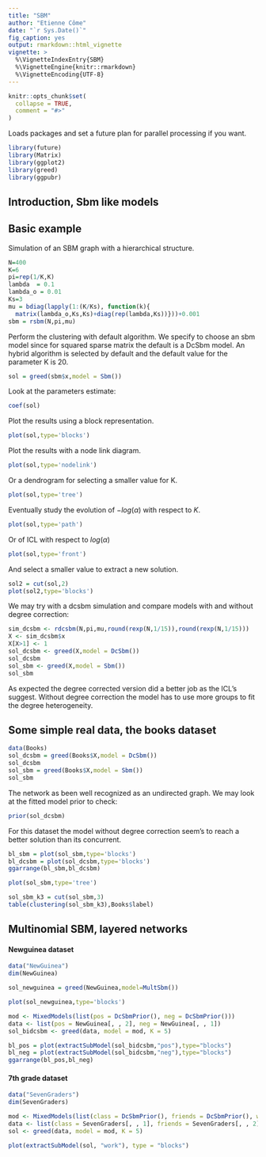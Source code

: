 ```yaml
---
title: "SBM"
author: "Etienne Côme"
date: "`r Sys.Date()`"
fig_caption: yes
output: rmarkdown::html_vignette
vignette: >
  %\VignetteIndexEntry{SBM}
  %\VignetteEngine{knitr::rmarkdown}
  %\VignetteEncoding{UTF-8}
---
```


```r
knitr::opts_chunk$set(
  collapse = TRUE,
  comment = "#>"
)
```


Loads packages and set a future plan for parallel processing if you want.
```r
library(future)
library(Matrix)
library(ggplot2)
library(greed)
library(ggpubr)
```

## Introduction, Sbm like models

## Basic example

Simulation of an SBM graph with a hierarchical structure.
```r
N=400
K=6
pi=rep(1/K,K)
lambda  = 0.1
lambda_o = 0.01
Ks=3
mu = bdiag(lapply(1:(K/Ks), function(k){
  matrix(lambda_o,Ks,Ks)+diag(rep(lambda,Ks))}))+0.001
sbm = rsbm(N,pi,mu)
```

Perform the clustering with default  algorithm. We specify to choose an sbm model since for squared sparse matrix the default is a DcSbm model. An hybrid  algorithm is selected by default and the default value for the parameter K is 20.

```r
sol = greed(sbm$x,model = Sbm())
```

Look at the parameters estimate:

```r
coef(sol)
```

Plot the results using a block representation.

```r
plot(sol,type='blocks')
```



Plot the results with a node link diagram.
```r
plot(sol,type='nodelink')
```

Or a dendrogram for selecting a smaller value for K.
```r
plot(sol,type='tree')
```

Eventually study the evolution of $-log(\alpha)$ with respect to $K$.
```r
plot(sol,type='path')
```

Or of ICL with respect to $log(\alpha)$
```r
plot(sol,type='front')
```

And select a smaller value to extract a new solution.
```r
sol2 = cut(sol,2)
plot(sol2,type='blocks')
```

We may try with a dcsbm simulation and compare models with and without degree correction:

```r
sim_dcsbm <- rdcsbm(N,pi,mu,round(rexp(N,1/15)),round(rexp(N,1/15)))
X <- sim_dcsbm$x
X[X>1] <- 1
sol_dcsbm <- greed(X,model = DcSbm())
sol_dcsbm
sol_sbm <- greed(X,model = Sbm())
sol_sbm
```

As expected the degree corrected version did a better job as the ICL's suggest. Without degree correction the model has to use more groups to fit the degree heterogeneity. 

## Some simple real data, the books dataset

```r
data(Books)
sol_dcsbm = greed(Books$X,model = DcSbm())
sol_dcsbm
sol_sbm = greed(Books$X,model = Sbm())
sol_sbm
```

The network as been well recognized as an undirected graph. We may look at the fitted model prior to check:

```r
prior(sol_dcsbm)
```

For this dataset the model without degree correction seem's to reach a better solution than its concurrent.

```r
bl_sbm = plot(sol_sbm,type='blocks')
bl_dcsbm = plot(sol_dcsbm,type='blocks')
ggarrange(bl_sbm,bl_dcsbm)
```

```r
plot(sol_sbm,type='tree')
```


```r
sol_sbm_k3 = cut(sol_sbm,3)
table(clustering(sol_sbm_k3),Books$label)
```

## Multinomial SBM, layered networks 

#### Newguinea dataset
```r
data("NewGuinea")
dim(NewGuinea)
```

```r
sol_newguinea = greed(NewGuinea,model=MultSbm())
```

```r
plot(sol_newguinea,type='blocks')
```

```r
mod <- MixedModels(list(pos = DcSbmPrior(), neg = DcSbmPrior()))
data <- list(pos = NewGuinea[, , 2], neg = NewGuinea[, , 1])
sol_bidcsbm <- greed(data, model = mod, K = 5)
```

```r
bl_pos = plot(extractSubModel(sol_bidcsbm,"pos"),type="blocks")
bl_neg = plot(extractSubModel(sol_bidcsbm,"neg"),type="blocks")
ggarrange(bl_pos,bl_neg)
```


#### 7th grade dataset


```r
data("SevenGraders")
dim(SevenGraders)
```

```r
mod <- MixedModels(list(class = DcSbmPrior(), friends = DcSbmPrior(), work = DcSbmPrior()))
data <- list(class = SevenGraders[, , 1], friends = SevenGraders[, , 2], work = SevenGraders[, , 3])
sol <- greed(data, model = mod, K = 5)
```

```r
plot(extractSubModel(sol, "work"), type = "blocks")
```
